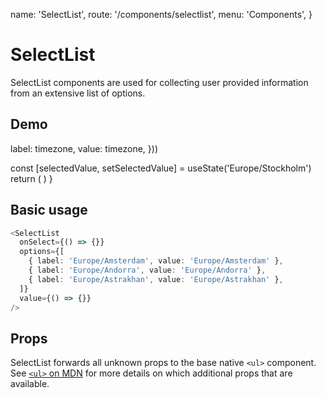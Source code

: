   name: 'SelectList',
  route: '/components/selectlist',
  menu: 'Components',
}


# SelectList

SelectList components are used for collecting user provided information from an
extensive list of options.

## Demo

  label: timezone,
  value: timezone,
}))

  const [selectedValue, setSelectedValue] = useState('Europe/Stockholm')
  return (
    <SelectList
      onSelect={setSelectedValue}
      options={timeZones}
      value={selectedValue}
    />
  )
}

<DemoComponent />

## Basic usage

```typescript type=live
<SelectList
  onSelect={() => {}}
  options={[
    { label: 'Europe/Amsterdam', value: 'Europe/Amsterdam' },
    { label: 'Europe/Andorra', value: 'Europe/Andorra' },
    { label: 'Europe/Astrakhan', value: 'Europe/Astrakhan' },
  ]}
  value={() => {}}
/>
```

## Props

SelectList forwards all unknown props to the base native `<ul>` component. See
[`<ul>` on MDN](https://developer.mozilla.org/en-US/docs/Web/HTML/Element/ul) for more
details on which additional props that are available.

<Props of="SelectList" />
